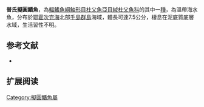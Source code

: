 {{Speciesbox
| name = 普氏擬圓鰭魚
| image = 
| image_width = 250px
| status = NE
| status_system = IUCN3.1
| genus = Cyclopteropsis
| species = popovi
| authority = [[Soldatov|Soldatov]], 1929
| synonyms = 
}}

'''普氏擬圓鰭魚'''，為[[輻鰭魚綱|輻鰭魚綱]][[鮋形目|鮋形目]][[杜父魚亞目|杜父魚亞目]][[絨杜父魚科|絨杜父魚科]]的其中一[[種|種]]，為溫帶海水魚，分布於[[鄂霍次克海|鄂霍次克海]]北部[[千島群島|千島群島]]海域，體長可達7.5公分，棲息在泥底質底層水域，生活習性不明。
==参考文献==
*{{FishBase_species|genus=Cyclopteropsis|species=popovi|year=2014|month=5}}

== 扩展阅读 ==
{{refbegin}}
{{wikispecies-inline|Cyclopteropsis popovi|普氏擬圓鰭魚}}
{{refend}}

{{Wikispecies|Cyclopteropsis popovi}}
{{Taxonbar|from=Q1829274}}

[[Category:擬圓鰭魚屬|Category:擬圓鰭魚屬]]


{{魚類小作品}}